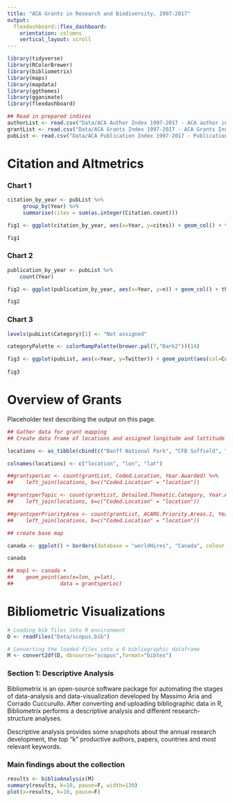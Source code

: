 ```yaml
---
title: "ACA Grants in Research and Biodiversity, 1997-2017"
output: 
  flexdashboard::flex_dashboard:
    orientation: columns
    vertical_layout: scroll
---
```


```r
library(tidyverse)
library(RColorBrewer)
library(bibliometrix)
library(maps)
library(mapdata)
library(ggthemes)
library(gganimate)
library(flexdashboard)

## Read in prepared indices
authorList <- read.csv("Data/ACA Author Index 1997-2017 - ACA author index.csv", header=TRUE)
grantList <- read.csv("Data/ACA Grants Index 1997-2017 - ACA Grants Index.csv", header = TRUE)
pubList <- read.csv("Data/ACA Publication Index 1997-2017 - Publication index.csv")
```
Citation and Altmetrics
=====================================

### Chart 1

```r
citation_by_year <- pubList %>% 
     group_by(Year) %>% 
     summarise(cites = sum(as.integer(Citation.count))) 

fig1 <- ggplot(citation_by_year, aes(x=Year, y=cites)) + geom_col() + theme_classic() + labs(title="Citations by Year of Publication", x="Publication Year", y="Number of Citations")

fig1
```

### Chart 2

```r
publication_by_year <- pubList %>%
    count(Year)

fig2 <- ggplot(publication_by_year, aes(x=Year, y=n)) + geom_col() + theme_classic() + labs(title = "Number of Publications by Year", x="Publication Year", y="Number of articles")

fig2
```

### Chart 3

```r
levels(pubList$Category)[1] <- "Not assigned"

categoryPalette <- colorRampPalette(brewer.pal(7,"Dark2"))(14)

fig3 <- ggplot(pubList, aes(x=Year, y=Twitter)) + geom_point(aes(col=Category, size=Twitter)) + theme_classic() + labs(title="Tweets and ReTweets of ACA-funded Publications", y="Number of Tweets and ReTweets", x="Year of Publication") + scale_colour_manual(values = categoryPalette)
 
fig3
```

Overview of Grants
=====================================
Placeholder text describing the output on this page.
```r
## Gather data for grant mapping
## Create data frame of locations and assigned longitude and lattitude

locations <- as_tibble(cbind(c("Banff National Park", "CFB Suffield", "Elk Island National Park", "Foothills", "Jasper National Park", "Mountain", "Northern Boreal", "Parkland", "Prairie", "Waterton Lakes National Park", "Wood Buffalo National Park"), c("-115.92797", "-111.175004", "-112.857157", "-116.817049", "-117.954272", "-116.476799", "-116.569466", "-111.575478", "-112.336827", "-113.916624", "-112.876509"), c("51.496746", "50.277093", "53.608301", "54.187166", "52.873331", "52.37858", "57.015187", "52.990867", "50.583973", "49.083404", "59.439519")))

colnames(locations) <- c("location", "lon", "lat")

##grantsperLoc <- count(grantList, Coded.Location, Year.Awarded) %>%
##    left_join(locations, b=c("Coded.Location" = "location"))

##grantsperTopic <- count(grantList, Detailed.Thematic.Category, Year.Awarded) %>%
##    left_join(locations, b=c("Coded.Location" = "location"))

##grantsperPriorityArea <- count(grantList, ACARG.Priority.Areas.1, Year.Awarded) %>%
##    left_join(locations, b=c("Coded.Location" = "location"))

## create base map

canada <- ggplot() + borders(database = "worldHires", "Canada", colour = "gray80", fill = "gray85") + theme_map()

canada

## map1 <- canada +
##    geom_point(aes(x=lon, y=lat), 
##               data = grantsperLoc)
```

Bibliometric Visualizations
=====================================

```r
# Loading bib files into R environment
D <- readFiles("Data/scopus.bib")

# Converting the loaded files into a R bibliographic dataframe
M <- convert2df(D, dbsource="scopus",format="bibtex")
```

### Section 1: Descriptive Analysis

Bibliometrix is an open-source software package for automating the stages of data-analysis and data-visualization developed by Massimo Aria and Corrado Cuccurullo. After converting and uploading bibliographic data in R, Bibliometrix performs a descriptive analysis and different research-structure analyses.

Descriptive analysis provides some snapshots about the annual research development, the top "k" productive authors, papers, countries and most relevant keywords.

### Main findings about the collection

```r
results <- biblioAnalysis(M)
summary(results, k=10, pause=F, width=130)
plot(x=results, k=10, pause=F)
```
